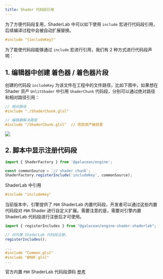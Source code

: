 ```yaml
---
title: Shader 代码段引用
---
```


为了方便代码段复用，ShaderLab 中可以如下使用 `include` 宏进行代码段引用，后续编译过程中会被自动扩展替换。

```glsl showLineNumbers
#include "{includeKey}"
```

为了能使代码段能够通过 `include` 宏进行引用，我们有 2 种方式进行代码段声明：

## 1. 编辑器中创建 着色器 / 着色器片段

创建的代码段 `includeKey` 为该文件在工程中的文件路径，比如下图中，如果想在 Shader 资产 `UnlitShader` 中引用 `ShaderChunk` 代码段，分别可以通过绝对路径和相对路径引用：
```glsl showLineNumbers
// 相对路径
#include "./ShaderChunk.glsl"

// 编辑器解决路径
#include "/ShaderChunk.glsl"  // 项目资产根目录
```

<Image src="https://mdn.alipayobjects.com/huamei_aftkdx/afts/img/A*3UDUS6OtbPUAAAAAAAAAAAAAeteEAQ/fmt.webp"  />

## 2. 脚本中显示注册代码段

```ts showLineNumbers
import { ShaderFactory } from '@galacean/engine';

const commonSource = `// shader chunk`;
ShaderFactory.registerInclude('includeKey', commonSource);
```
ShaderLab 中引用
```glsl showLineNumbers
#include "includeKey"
```

<Callout>

当前版本中，引擎提供了 `PBR` ShaderLab 内置代码段，开发者可以通过这些内置代码段对 `PBR` Shader 进行自定义扩展。需要注意的是，需要对引擎内置 ShaderLab 代码段进行注册后才可使用。

```ts showLineNumbers {4} filename="Typescript"
import { registerIncludes } from "@galacean/engine-shader-shaderlab";

// 对内置 ShaderLab 代码段注册。
registerIncludes();
```

```glsl showLineNumbers filename="ShaderLab"
...
#include "Common.glsl"
#include "BRDF.glsl"
...
```
官方内置 `PBR` ShaderLab 代码段源码 [参考](https://github.com/galacean/engine/blob/main/packages/shader-shaderlab/src/shaders/PBR.gs)
</Callout>
